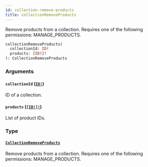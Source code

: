 ```yaml
---
id: collection-remove-products
title: collectionRemoveProducts
---
```


Remove products from a collection. Requires one of the following permissions: MANAGE_PRODUCTS.

```graphql
collectionRemoveProducts(
  collectionId: ID!
  products: [ID!]!
): CollectionRemoveProducts

```

### Arguments

#### `collectionId` ([`ID!`](../../../developer/api-reference/scalars/id))

ID of a collection.

#### `products` ([`[ID!]!`](../../../developer/api-reference/scalars/id))

List of product IDs.

### Type

#### [`CollectionRemoveProducts`](../../../developer/api-reference/objects/collection-remove-products)

Remove products from a collection. Requires one of the following permissions: MANAGE_PRODUCTS.
